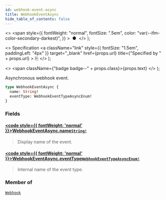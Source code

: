 ```yaml
---
id: webhook-event-async
title: WebhookEventAsync
hide_table_of_contents: false
---
```


  <>
    <span
      style={{
        fontWeight: "normal",
        fontSize: ".5em",
        color: "var(--ifm-color-secondary-darkest)",
      }}
    >
      &nbsp;●&nbsp;
    </span>
  </>
);

  <>
    Specification
    <a
      className="link"
      style={{ fontSize: "1.5em", paddingLeft: "4px" }}
      target="\_blank"
      href={props.url}
      title={"Specified by " + props.url}
    >
      ⎘
    </a>
  </>
);

  <>
    <span className={"badge badge--" + props.class}>{props.text}</span>
  </>
);

Asynchronous webhook event.

```graphql
type WebhookEventAsync {
  name: String!
  eventType: WebhookEventTypeAsyncEnum!
}
```

### Fields

#### [<code style={{ fontWeight: 'normal' }}>WebhookEventAsync.<b>name</b></code>](#)<Bullet />[`String!`](../../../storefront/miscellaneous/scalars/string) <Badge class="secondary" text="non-null"/> <Badge class="secondary" text="scalar"/>

> Display name of the event.

#### [<code style={{ fontWeight: 'normal' }}>WebhookEventAsync.<b>eventType</b></code>](#)<Bullet />[`WebhookEventTypeAsyncEnum!`](../../../storefront/webhooks/enums/webhook-event-type-async-enum) <Badge class="secondary" text="non-null"/> <Badge class="secondary" text="enum"/>

> Internal name of the event type.

### Member of

[`Webhook`](../../../storefront/webhooks/objects/webhook) <Badge class="secondary" text="object"/>
